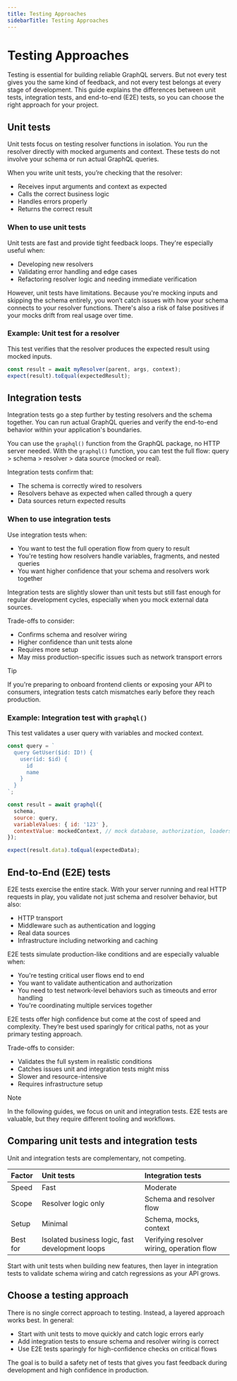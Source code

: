 ```yaml
---
title: Testing Approaches
sidebarTitle: Testing Approaches
---
```


# Testing Approaches

Testing is essential for building reliable GraphQL servers. But not every test 
gives you the same kind of feedback, and not every test belongs at every stage of development. 
This guide explains the differences between unit tests, integration tests, and 
end-to-end (E2E) tests, so you can choose the right approach for your project.

## Unit tests

Unit tests focus on testing resolver functions in isolation. You run the resolver directly 
with mocked arguments and context. These tests do not involve your schema or run actual 
GraphQL queries.

When you write unit tests, you’re checking that the resolver:

- Receives input arguments and context as expected
- Calls the correct business logic
- Handles errors properly
- Returns the correct result

### When to use unit tests

Unit tests are fast and provide tight feedback loops. They're especially useful when:

- Developing new resolvers
- Validating error handling and edge cases
- Refactoring resolver logic and needing immediate verification

However, unit tests have limitations. Because you're mocking inputs and skipping the schema 
entirely, you won’t catch issues with how your schema connects to your resolver functions. 
There's also a risk of false positives if your mocks drift from real usage over time.

### Example: Unit test for a resolver

This test verifies that the resolver produces the expected result using mocked inputs.

```javascript
const result = await myResolver(parent, args, context);
expect(result).toEqual(expectedResult);
```

## Integration tests

Integration tests go a step further by testing resolvers and the schema together. 
You can run actual GraphQL queries and verify the end-to-end behavior within your
application's boundaries.

You can use the `graphql()` function from the GraphQL package, no HTTP server 
needed. With the `graphql()` function, you can test the full flow: query > schema > 
resolver >  data source (mocked or real).

Integration tests confirm that:

- The schema is correctly wired to resolvers
- Resolvers behave as expected when called through a query
- Data sources return expected results

### When to use integration tests

Use integration tests when:

- You want to test the full operation flow from query to result
- You're testing how resolvers handle variables, fragments, and nested queries
- You want higher confidence that your schema and resolvers work together

Integration tests are slightly slower than unit tests but still fast enough for
regular development cycles, especially when you mock external data sources.

Trade-offs to consider:

- Confirms schema and resolver wiring
- Higher confidence than unit tests alone
- Requires more setup
- May miss production-specific issues such as network transport errors

> [!TIP]
>
> If you're preparing to onboard frontend clients or exposing your API to consumers,
> integration tests catch mismatches early before they reach production.

### Example: Integration test with `graphql()`

This test validates a user query with variables and mocked context.

```js
const query = `
  query GetUser($id: ID!) {
    user(id: $id) {
      id
      name
    }
  }
`;

const result = await graphql({
  schema,
  source: query,
  variableValues: { id: '123' },
  contextValue: mockedContext, // mock database, authorization, loaders, etc.
});

expect(result.data).toEqual(expectedData);
```

## End-to-End (E2E) tests

E2E tests exercise the entire stack. With your server running and real HTTP
requests in play, you validate not just schema and resolver behavior, but also:

- HTTP transport
- Middleware such as authentication and logging
- Real data sources
- Infrastructure including networking and caching

E2E tests simulate production-like conditions and are especially valuable when:

- You're testing critical user flows end to end
- You want to validate authentication and authorization
- You need to test network-level behaviors such as timeouts and error handling
- You're coordinating multiple services together

E2E tests offer high confidence but come at the cost of speed and complexity. 
They’re best used sparingly for critical paths, not as your primary testing approach.

Trade-offs to consider:

- Validates the full system in realistic conditions
- Catches issues unit and integration tests might miss
- Slower and resource-intensive
- Requires infrastructure setup

> [!NOTE]
>
> In the following guides, we focus on unit and integration tests. E2E tests are 
> valuable, but they require different tooling and workflows.

## Comparing unit tests and integration tests

Unit and integration tests are complementary, not competing.

| Factor | Unit tests          | Integration tests        |
|:-------|:--------------------|:-------------------------|
| Speed  | Fast                | Moderate                 |
| Scope  | Resolver logic only | Schema and resolver flow |
| Setup  | Minimal             | Schema, mocks, context   |
| Best for | Isolated business logic, fast development loops | Verifying resolver wiring, operation flow |

Start with unit tests when building new features, then layer in integration tests 
to validate schema wiring and catch regressions as your API grows.

## Choose a testing approach

There is no single correct approach to testing. Instead, a layered approach
works best. In general:

- Start with unit tests to move quickly and catch logic errors early
- Add integration tests to ensure schema and resolver wiring is correct
- Use E2E tests sparingly for high-confidence checks on critical flows

The goal is to build a safety net of tests that gives you fast feedback during
development and high confidence in production.